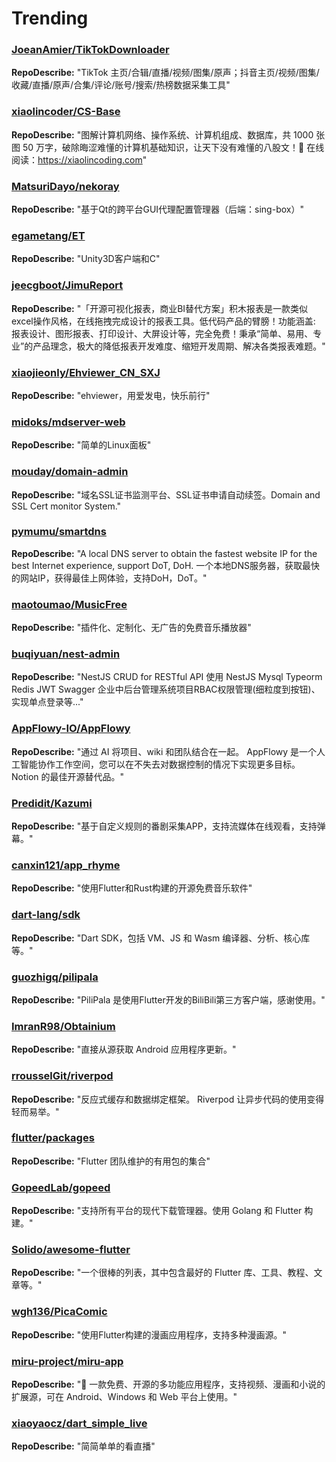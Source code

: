 
# Trending

### [JoeanAmier/TikTokDownloader](https://github.com/JoeanAmier/TikTokDownloader)
**RepoDescribe:** "TikTok 主页/合辑/直播/视频/图集/原声；抖音主页/视频/图集/收藏/直播/原声/合集/评论/账号/搜索/热榜数据采集工具"
  

### [xiaolincoder/CS-Base](https://github.com/xiaolincoder/CS-Base)
**RepoDescribe:** "图解计算机网络、操作系统、计算机组成、数据库，共 1000 张图   50 万字，破除晦涩难懂的计算机基础知识，让天下没有难懂的八股文！🚀 在线阅读：https://xiaolincoding.com"
  

### [MatsuriDayo/nekoray](https://github.com/MatsuriDayo/nekoray)
**RepoDescribe:** "基于Qt的跨平台GUI代理配置管理器（后端：sing-box）"
  

### [egametang/ET](https://github.com/egametang/ET)
**RepoDescribe:** "Unity3D客户端和C"
  

### [jeecgboot/JimuReport](https://github.com/jeecgboot/JimuReport)
**RepoDescribe:** "「开源可视化报表，商业BI替代方案」积木报表是一款类似excel操作风格，在线拖拽完成设计的报表工具。低代码产品的臂膀！功能涵盖: 报表设计、图形报表、打印设计、大屏设计等，完全免费！秉承“简单、易用、专业”的产品理念，极大的降低报表开发难度、缩短开发周期、解决各类报表难题。"
  

### [xiaojieonly/Ehviewer_CN_SXJ](https://github.com/xiaojieonly/Ehviewer_CN_SXJ)
**RepoDescribe:** "ehviewer，用爱发电，快乐前行"
  

### [midoks/mdserver-web](https://github.com/midoks/mdserver-web)
**RepoDescribe:** "简单的Linux面板"
  

### [mouday/domain-admin](https://github.com/mouday/domain-admin)
**RepoDescribe:** "域名SSL证书监测平台、SSL证书申请自动续签。Domain and SSL Cert monitor System."
  

### [pymumu/smartdns](https://github.com/pymumu/smartdns)
**RepoDescribe:** "A local DNS server to obtain the fastest website IP for the best Internet experience, support DoT, DoH. 一个本地DNS服务器，获取最快的网站IP，获得最佳上网体验，支持DoH，DoT。"
  

### [maotoumao/MusicFree](https://github.com/maotoumao/MusicFree)
**RepoDescribe:** "插件化、定制化、无广告的免费音乐播放器"
  

### [buqiyuan/nest-admin](https://github.com/buqiyuan/nest-admin)
**RepoDescribe:** "NestJS CRUD for RESTful API 使用 NestJS   Mysql   Typeorm   Redis   JWT   Swagger 企业中后台管理系统项目RBAC权限管理(细粒度到按钮)、实现单点登录等..."
  

### [AppFlowy-IO/AppFlowy](https://github.com/AppFlowy-IO/AppFlowy)
**RepoDescribe:** "通过 AI 将项目、wiki 和团队结合在一起。 AppFlowy 是一个人工智能协作工作空间，您可以在不失去对数据控制的情况下实现更多目标。 Notion 的最佳开源替代品。"
  

### [Predidit/Kazumi](https://github.com/Predidit/Kazumi)
**RepoDescribe:** "基于自定义规则的番剧采集APP，支持流媒体在线观看，支持弹幕。"
  

### [canxin121/app_rhyme](https://github.com/canxin121/app_rhyme)
**RepoDescribe:** "使用Flutter和Rust构建的开源免费音乐软件"
  

### [dart-lang/sdk](https://github.com/dart-lang/sdk)
**RepoDescribe:** "Dart SDK，包括 VM、JS 和 Wasm 编译器、分析、核心库等。"
  

### [guozhigq/pilipala](https://github.com/guozhigq/pilipala)
**RepoDescribe:** "PiliPala 是使用Flutter开发的BiliBili第三方客户端，感谢使用。"
  

### [ImranR98/Obtainium](https://github.com/ImranR98/Obtainium)
**RepoDescribe:** "直接从源获取 Android 应用程序更新。"
  

### [rrousselGit/riverpod](https://github.com/rrousselGit/riverpod)
**RepoDescribe:** "反应式缓存和数据绑定框架。 Riverpod 让异步代码的使用变得轻而易举。"
  

### [flutter/packages](https://github.com/flutter/packages)
**RepoDescribe:** "Flutter 团队维护的有用包的集合"
  

### [GopeedLab/gopeed](https://github.com/GopeedLab/gopeed)
**RepoDescribe:** "支持所有平台的现代下载管理器。使用 Golang 和 Flutter 构建。"
  

### [Solido/awesome-flutter](https://github.com/Solido/awesome-flutter)
**RepoDescribe:** "一个很棒的列表，其中包含最好的 Flutter 库、工具、教程、文章等。"
  

### [wgh136/PicaComic](https://github.com/wgh136/PicaComic)
**RepoDescribe:** "使用Flutter构建的漫画应用程序，支持多种漫画源。"
  

### [miru-project/miru-app](https://github.com/miru-project/miru-app)
**RepoDescribe:** "🎉 一款免费、开源的多功能应用程序，支持视频、漫画和小说的扩展源，可在 Android、Windows 和 Web 平台上使用。"
  

### [xiaoyaocz/dart_simple_live](https://github.com/xiaoyaocz/dart_simple_live)
**RepoDescribe:** "简简单单的看直播"
  